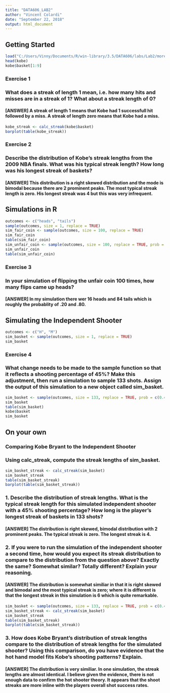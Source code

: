 ---
title: "DATA606_LAB2"
author: "Vincent Colardi"
date: "September 22, 2018"
output: html_document
---


## Getting Started
```{r}
load("C:/Users/Vinny/Documents/R/win-library/3.5/DATA606/labs/Lab2/more/kobe.RData")
head(kobe)
kobe$basket[1:9]
```
### Exercise 1 
### What does a streak of length 1 mean, i.e. how many hits and misses are in a streak of 1? What about a streak length of 0?
#### [ANSWER] A streak of length 1 means that Kobe had 1 successfull hit followed by a miss. A streak of length zero means that Kobe had a miss. 
```{r}
kobe_streak <- calc_streak(kobe$basket)
barplot(table(kobe_streak))
```


### Exercise 2
### Describe the distribution of Kobe's streak lengths from the 2009 NBA finals. What was his typical streak length? How long was his longest streak of baskets?
#### [ANSWER] This distribution is a right skewed distribution and the mode is bimodal because there are 2 prominent peaks. The most typical streak length is zero. His longest streak was 4 but this was very infrequent. 

## Simulations in R

```{r}
outcomes <- c("heads", "tails")
sample(outcomes, size = 1, replace = TRUE)
sim_fair_coin <- sample(outcomes, size = 100, replace = TRUE)
sim_fair_coin
table(sim_fair_coin)
sim_unfair_coin <- sample(outcomes, size = 100, replace = TRUE, prob = c(0.2, 0.8))
sim_unfair_coin
table(sim_unfair_coin)
```

### Exercise 3
### In your simulation of flipping the unfair coin 100 times, how many flips came up heads?
#### [ANSWER] In my simulation there wer 16 heads and 84 tails which is roughly the probablity of .20 and .80. 

## Simulating the Independent Shooter
```{r}
outcomes <- c("H", "M")
sim_basket <- sample(outcomes, size = 1, replace = TRUE)
sim_basket
```
### Exercise 4
### What change needs to be made to the sample function so that it reflects a shooting percentage of 45%? Make this adjustment, then run a simulation to sample 133 shots. Assign the output of this simulation to a new object called  sim_basket.
```{r}
sim_basket <- sample(outcomes, size = 133, replace = TRUE, prob = c(0.45, 0.55))
sim_basket
table(sim_basket)
kobe$basket
sim_basket
```

## On your own

### Comparing Kobe Bryant to the Independent Shooter
### Using calc_streak, compute the streak lengths of sim_basket.
```{r}
sim_basket_streak <- calc_streak(sim_basket)
sim_basket_streak
table(sim_basket_streak)
barplot(table(sim_basket_streak))
```

### 1. Describe the distribution of streak lengths. What is the typical streak length for this simulated independent shooter with a 45% shooting percentage? How long is the player's longest streak of baskets in 133 shots?
#### [ANSWER] The distribution is right skewed, bimodal distribution with 2 prominent peaks. The typical streak is zero. The longest streak is 4.

### 2. If you were to run the simulation of the independent shooter a second time, how would you expect its streak distribution to compare to the distribution from the question above? Exactly the same? Somewhat similar? Totally different? Explain your reasoning.
#### [ANSWER] The distribution is somewhat similiar in that it is right skewed and bimodal and the most typical streak is zero; where it is different is that the longest streak in this simulation is 6 which is quite remarkable. 
```{r}
sim_basket <- sample(outcomes, size = 133, replace = TRUE, prob = c(0.45, 0.55))
sim_basket_streak <- calc_streak(sim_basket)
sim_basket_streak
table(sim_basket_streak)
barplot(table(sim_basket_streak))
```

### 3. How does Kobe Bryant's distribution of streak lengths compare to the distribution of streak lengths for the simulated shooter? Using this comparison, do you have evidence that the hot hand model fits Kobe's shooting patterns? Explain.
#### [ANSWER] The distribution is very similiar. In one simulation, the streak lengths are almost identical. I believe given the evidence, there is not enough data to confirm the hot shooter theory. It appears that the shoot streaks are more inline with the players overall shot success rates.  




